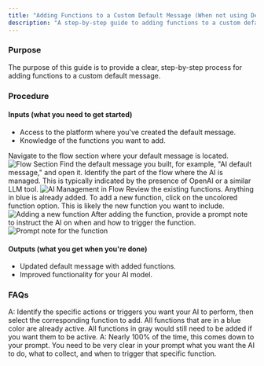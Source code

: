 ```yaml
---
title: "Adding Functions to a Custom Default Message (When not using Default Agent - Formerly Auto-GPT)"
description: "A step-by-step guide to adding functions to a custom default message to improve your AI model's functionality."
---
```



### Purpose
The purpose of this guide is to provide a clear, step-by-step process for adding functions to a custom default message.

### Procedure
#### Inputs (what you need to get started)
* Access to the platform where you've created the default message.
* Knowledge of the functions you want to add.

<Steps>
    <Step>
        Navigate to the flow section where your default message is located.
        <img
          src="https://gb-v2-upload-prod.s3.amazonaws.com/uploads/150000194811/adding-functions-1.png"
          alt="Flow Section"
        />
    </Step>
    <Step>
        Find the default message you built, for example, "AI default message," and open it.
    </Step>
    <Step>
        Identify the part of the flow where the AI is managed. This is typically indicated by the presence of OpenAI or a similar LLM tool.
        <img
          src="https://gb-v2-upload-prod.s3.amazonaws.com/uploads/150000194811/adding-functions-2.png"
          alt="AI Management in Flow"
        />
    </Step>
    <Step>
        Review the existing functions. Anything in blue is already added. To add a new function, click on the uncolored function option. This is likely the new function you want to include.
        <img
          src="https://gb-v2-upload-prod.s3.amazonaws.com/uploads/150000194811/adding-functions-3.png"
          alt="Adding a new function"
        />
    </Step>
    <Step>
        After adding the function, provide a prompt note to instruct the AI on when and how to trigger the function.
        <img
            src="https://gb-v2-upload-prod.s3.amazonaws.com/uploads/150000194811/adding-functions-4.png"
            alt="Prompt note for the function"
        />
    </Step>
</Steps>

#### Outputs (what you get when you're done)
* Updated default message with added functions.
* Improved functionality for your AI model.

### FAQs
<Accordion title="How do I know which function to add?">
    A: Identify the specific actions or triggers you want your AI to perform, then select the corresponding function to add. All functions that are in a blue color are already active. All functions in gray would still need to be added if you want them to be active.
</Accordion>

<Accordion title="What if my function does not work properly?">
    A: Nearly 100% of the time, this comes down to your prompt. You need to be very clear in your prompt what you want the AI to do, what to collect, and when to trigger that specific function.
</Accordion>